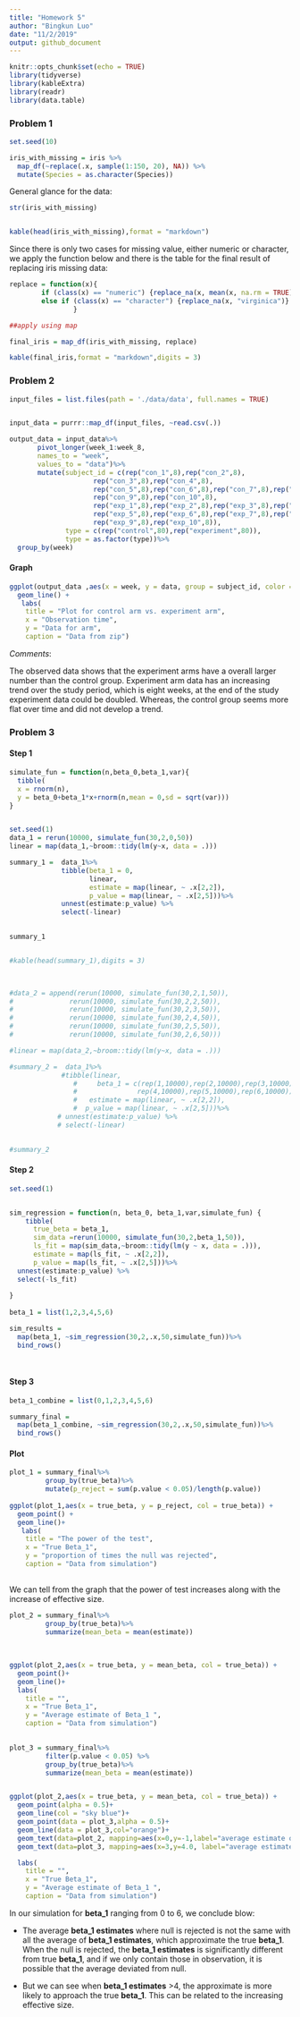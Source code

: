 ```yaml
---
title: "Homework 5"
author: "Bingkun Luo"
date: "11/2/2019"
output: github_document
---
```


```r
knitr::opts_chunk$set(echo = TRUE)
library(tidyverse)
library(kableExtra)
library(readr)
library(data.table)

```

### Problem 1
```r
set.seed(10)

iris_with_missing = iris %>% 
  map_df(~replace(.x, sample(1:150, 20), NA)) %>%
  mutate(Species = as.character(Species))
```

General glance for the data:

```r
str(iris_with_missing)


kable(head(iris_with_missing),format = "markdown")
```

Since there is only two cases for missing value, either numeric or character, we apply the function below and there is the table for the final result of replacing iris missing data:

```r
replace = function(x){
        if (class(x) == "numeric") {replace_na(x, mean(x, na.rm = TRUE))}       
        else if (class(x) == "character") {replace_na(x, "virginica")} 
                }

##apply using map

final_iris = map_df(iris_with_missing, replace)

kable(final_iris,format = "markdown",digits = 3)
```


### Problem 2

```r
input_files = list.files(path = './data/data', full.names = TRUE)


input_data = purrr::map_df(input_files, ~read.csv(.))

output_data = input_data%>%
       pivot_longer(week_1:week_8,
       names_to = "week",
       values_to = "data")%>%
       mutate(subject_id = c(rep("con_1",8),rep("con_2",8),
                     rep("con_3",8),rep("con_4",8),
                     rep("con_5",8),rep("con_6",8),rep("con_7",8),rep("con_8",8),
                     rep("con_9",8),rep("con_10",8),
                     rep("exp_1",8),rep("exp_2",8),rep("exp_3",8),rep("exp_4",8),
                     rep("exp_5",8),rep("exp_6",8),rep("exp_7",8),rep("exp_8",8),
                     rep("exp_9",8),rep("exp_10",8)),
              type = c(rep("control",80),rep("experiment",80)),
              type = as.factor(type))%>%
  group_by(week)

```


#### Graph
```r

ggplot(output_data ,aes(x = week, y = data, group = subject_id, color = type)) +
  geom_line() +
   labs(
    title = "Plot for control arm vs. experiment arm",
    x = "Observation time",
    y = "Data for arm",
    caption = "Data from zip")

```

*Comments*:

The observed data shows that the experiment arms have a overall larger number than the control group. Experiment arm data has an increasing trend over the study period, which is eight weeks, at the end of the study experiment data could be doubled. Whereas, the control group seems more flat over time and did not develop a trend.



### Problem 3

#### Step 1
```r

simulate_fun = function(n,beta_0,beta_1,var){
  tibble(
  x = rnorm(n),
  y = beta_0+beta_1*x+rnorm(n,mean = 0,sd = sqrt(var)))
}


set.seed(1)
data_1 = rerun(10000, simulate_fun(30,2,0,50))
linear = map(data_1,~broom::tidy(lm(y~x, data = .)))

summary_1 =  data_1%>%
             tibble(beta_1 = 0,
                    linear,
                    estimate = map(linear, ~ .x[2,2]),
                    p_value = map(linear, ~ .x[2,5]))%>% 
             unnest(estimate:p_value) %>% 
             select(-linear)
  

summary_1


#kable(head(summary_1),digits = 3)

  


```
```r
#data_2 = append(rerun(10000, simulate_fun(30,2,1,50)),
#              rerun(10000, simulate_fun(30,2,2,50)),
#              rerun(10000, simulate_fun(30,2,3,50)),
#              rerun(10000, simulate_fun(30,2,4,50)),
#              rerun(10000, simulate_fun(30,2,5,50)),
#              rerun(10000, simulate_fun(30,2,6,50)))

#linear = map(data_2,~broom::tidy(lm(y~x, data = .)))

#summary_2 =  data_1%>%
             #tibble(linear,
                #     beta_1 = c(rep(1,10000),rep(2,10000),rep(3,10000),
                #               rep(4,10000),rep(5,10000),rep(6,10000)),
                #   estimate = map(linear, ~ .x[2,2]),
                #  p_value = map(linear, ~ .x[2,5]))%>% 
            # unnest(estimate:p_value) %>% 
            # select(-linear)
  

#summary_2
```



#### Step 2
```r
set.seed(1)


sim_regression = function(n, beta_0, beta_1,var,simulate_fun) {
    tibble(
      true_beta = beta_1,
      sim_data =rerun(10000, simulate_fun(30,2,beta_1,50)),
      ls_fit = map(sim_data,~broom::tidy(lm(y ~ x, data = .))),
      estimate = map(ls_fit, ~ .x[2,2]),
      p_value = map(ls_fit, ~ .x[2,5]))%>% 
  unnest(estimate:p_value) %>% 
  select(-ls_fit)
  
}
      
beta_1 = list(1,2,3,4,5,6)

sim_results = 
  map(beta_1, ~sim_regression(30,2,.x,50,simulate_fun))%>% 
  bind_rows()

  

```

#### Step 3
```r
beta_1_combine = list(0,1,2,3,4,5,6)

summary_final = 
  map(beta_1_combine, ~sim_regression(30,2,.x,50,simulate_fun))%>% 
  bind_rows()

```





#### Plot

```r
plot_1 = summary_final%>%
         group_by(true_beta)%>%
         mutate(p_reject = sum(p.value < 0.05)/length(p.value))
  
ggplot(plot_1,aes(x = true_beta, y = p_reject, col = true_beta)) +
  geom_point() +
  geom_line()+
   labs(
    title = "The power of the test",
    x = "True Beta_1",
    y = "proportion of times the null was rejected",
    caption = "Data from simulation")
  

```

We can tell from the graph that the power of test increases along with the increase of effective size.



```r
plot_2 = summary_final%>%
         group_by(true_beta)%>%
         summarize(mean_beta = mean(estimate)) 
   
  
  
ggplot(plot_2,aes(x = true_beta, y = mean_beta, col = true_beta)) +
  geom_point()+ 
  geom_line()+
  labs(
    title = "",
    x = "True Beta_1",
    y = "Average estimate of Beta_1 ",
    caption = "Data from simulation")
  

```


```r
plot_3 = summary_final%>%
         filter(p.value < 0.05) %>%
         group_by(true_beta)%>%
         summarize(mean_beta = mean(estimate)) 


ggplot(plot_2,aes(x = true_beta, y = mean_beta, col = true_beta)) +
  geom_point(alpha = 0.5)+ 
  geom_line(col = "sky blue")+
  geom_point(data = plot_3,alpha = 0.5)+
  geom_line(data = plot_3,col="orange")+
  geom_text(data=plot_2, mapping=aes(x=0,y=-1,label="average estimate of All Beta_1"), size=3, angle=360, vjust= -10, hjust=0)+
  geom_text(data=plot_3, mapping=aes(x=3,y=4.0, label="average estimate of Beta_1 where null is rejected"), size=3, angle=360, vjust= -10, hjust=0,col = "orange")+

  labs(
    title = "",
    x = "True Beta_1",
    y = "Average estimate of Beta_1 ",
    caption = "Data from simulation")

```

In our simulation for **beta_1** ranging from 0 to 6, we conclude blow:

* The average **beta_1 estimates** where null is rejected is not the same with all the average of **beta_1 estimates**, which approximate the true **beta_1**. When the null is rejected, the **beta_1 estimates** is significantly different from true **beta_1**, and if we only contain those in observation, it is possible that the average deviated from null.

* But we can see when **beta_1 estimates** >4, the approximate is more likely to approach the true **beta_1**. This can be related to the increasing effective size.
